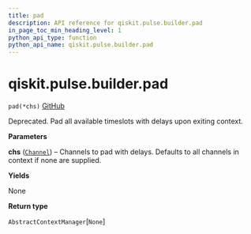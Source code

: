 ```yaml
---
title: pad
description: API reference for qiskit.pulse.builder.pad
in_page_toc_min_heading_level: 1
python_api_type: function
python_api_name: qiskit.pulse.builder.pad
---
```


# qiskit.pulse.builder.pad

<span id="qiskit.pulse.builder.pad" />

`pad(*chs)` [GitHub](https://github.com/qiskit/qiskit/tree/stable/0.18/qiskit/pulse/builder.py "view source code")

Deprecated. Pad all available timeslots with delays upon exiting context.

**Parameters**

**chs** ([`Channel`](qiskit.pulse.channels#channel "qiskit.pulse.channels.Channel")) – Channels to pad with delays. Defaults to all channels in context if none are supplied.

**Yields**

None

**Return type**

`AbstractContextManager`\[`None`]

